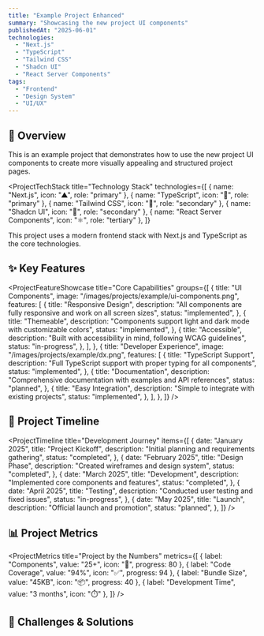 ```yaml
---
title: "Example Project Enhanced"
summary: "Showcasing the new project UI components"
publishedAt: "2025-06-01"
technologies:
  - "Next.js"
  - "TypeScript"
  - "Tailwind CSS"
  - "Shadcn UI"
  - "React Server Components"
tags:
  - "Frontend"
  - "Design System"
  - "UI/UX"
---
```


## 🧠 Overview

This is an example project that demonstrates how to use the new project UI components to create more visually appealing and structured project pages.

<ProjectTechStack
  title="Technology Stack"
  technologies={[
    { name: "Next.js", icon: "▲", role: "primary" },
    { name: "TypeScript", icon: "🔷", role: "primary" },
    { name: "Tailwind CSS", icon: "🎨", role: "secondary" },
    { name: "Shadcn UI", icon: "🧩", role: "secondary" },
    { name: "React Server Components", icon: "⚛️", role: "tertiary" },
  ]}
>
  This project uses a modern frontend stack with Next.js and TypeScript as the
  core technologies.
</ProjectTechStack>

## ✨ Key Features

<ProjectFeatureShowcase
  title="Core Capabilities"
  groups={[
    {
      title: "UI Components",
      image: "/images/projects/example/ui-components.png",
      features: [
        {
          title: "Responsive Design",
          description:
            "All components are fully responsive and work on all screen sizes",
          status: "implemented",
        },
        {
          title: "Themeable",
          description:
            "Components support light and dark mode with customizable colors",
          status: "implemented",
        },
        {
          title: "Accessible",
          description:
            "Built with accessibility in mind, following WCAG guidelines",
          status: "in-progress",
        },
      ],
    },
    {
      title: "Developer Experience",
      image: "/images/projects/example/dx.png",
      features: [
        {
          title: "TypeScript Support",
          description:
            "Full TypeScript support with proper typing for all components",
          status: "implemented",
        },
        {
          title: "Documentation",
          description:
            "Comprehensive documentation with examples and API references",
          status: "planned",
        },
        {
          title: "Easy Integration",
          description: "Simple to integrate with existing projects",
          status: "implemented",
        },
      ],
    },
  ]}
/>

## 🧱 Project Timeline

<ProjectTimeline
  title="Development Journey"
  items={[
    {
      date: "January 2025",
      title: "Project Kickoff",
      description: "Initial planning and requirements gathering",
      status: "completed",
    },
    {
      date: "February 2025",
      title: "Design Phase",
      description: "Created wireframes and design system",
      status: "completed",
    },
    {
      date: "March 2025",
      title: "Development",
      description: "Implemented core components and features",
      status: "completed",
    },
    {
      date: "April 2025",
      title: "Testing",
      description: "Conducted user testing and fixed issues",
      status: "in-progress",
    },
    {
      date: "May 2025",
      title: "Launch",
      description: "Official launch and promotion",
      status: "planned",
    },
  ]}
/>

## 📊 Project Metrics

<ProjectMetrics
  title="Project by the Numbers"
  metrics={[
    { label: "Components", value: "25+", icon: "🧩", progress: 80 },
    { label: "Code Coverage", value: "94%", icon: "✅", progress: 94 },
    { label: "Bundle Size", value: "45KB", icon: "📦", progress: 40 },
    { label: "Development Time", value: "3 months", icon: "⏱️" },
  ]}
/>

## 🧩 Challenges & Solutions

<ProjectChallengeCard
  title="Performance Optimization"
  challenge="Initial component renders were slow on mobile devices, affecting user experience with noticeable lag during interactions."
  solution="Implemented React.memo for pure components, added virtualization for long lists, and optimized re-renders by refactoring state management with proper dependency arrays."
  impact="Reduced Time to Interactive by 45% and improved Lighthouse performance score from 74 to 92."
  difficulty="hard"
  domain="Performance"
/>

<ProjectChallengeCard
  title="Cross-Browser Compatibility"
  challenge="UI components displayed inconsistently across different browsers, particularly with CSS Grid and Flexbox layouts."
  solution="Created a comprehensive cross-browser testing strategy and implemented specific fallbacks for older browsers. Added a browser detection utility to serve optimized styles."
  impact="Achieved consistent appearance and functionality across Chrome, Firefox, Safari, and Edge, including support for IE11 with graceful degradation."
  difficulty="medium"
  domain="Frontend"
/>
